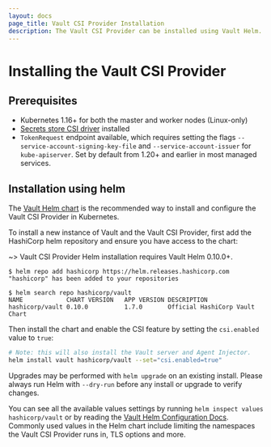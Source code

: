```yaml
---
layout: docs
page_title: Vault CSI Provider Installation
description: The Vault CSI Provider can be installed using Vault Helm.
---
```


# Installing the Vault CSI Provider

## Prerequisites

- Kubernetes 1.16+ for both the master and worker nodes (Linux-only)
- [Secrets store CSI driver](https://secrets-store-csi-driver.sigs.k8s.io/getting-started/installation.html) installed
- `TokenRequest` endpoint available, which requires setting the flags
  `--service-account-signing-key-file` and `--service-account-issuer` for
  `kube-apiserver`. Set by default from 1.20+ and earlier in most managed services.

## Installation using helm

The [Vault Helm chart](/docs/platform/k8s/helm) is the recommended way to
install and configure the Vault CSI Provider in Kubernetes.

To install a new instance of Vault and the Vault CSI Provider, first add the
HashiCorp helm repository and ensure you have access to the chart:

~> Vault CSI Provider Helm installation requires Vault Helm 0.10.0+.

```shell-session
$ helm repo add hashicorp https://helm.releases.hashicorp.com
"hashicorp" has been added to your repositories

$ helm search repo hashicorp/vault
NAME           	CHART VERSION	APP VERSION	DESCRIPTION
hashicorp/vault	0.10.0       	1.7.0      	Official HashiCorp Vault Chart
```

Then install the chart and enable the CSI feature by setting the
`csi.enabled` value to `true`:

```bash
# Note: this will also install the Vault server and Agent Injector.
helm install vault hashicorp/vault --set="csi.enabled=true"
```

Upgrades may be performed with `helm upgrade` on an existing install. Please
always run Helm with `--dry-run` before any install or upgrade to verify
changes.

You can see all the available values settings by running `helm inspect values hashicorp/vault` or by reading the [Vault Helm Configuration
Docs](/docs/platform/k8s/helm/configuration). Commonly used values in the Helm
chart include limiting the namespaces the Vault CSI Provider runs in, TLS options and
more.
